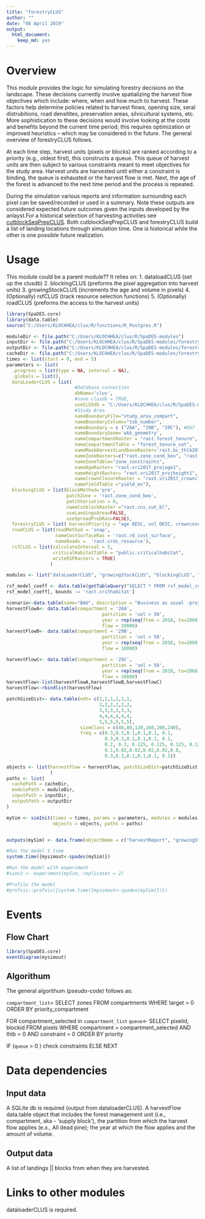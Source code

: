 ```yaml
---
title: "forestryCLUS"
author: ""
date: "08 April 2019"
output:
  html_document: 
    keep_md: yes
---
```


<!--
Copyright 2018 Province of British Columbia
 
Licensed under the Apache License, Version 2.0 (the "License");
you may not use this file except in compliance with the License.
You may obtain a copy of the License at
 
http://www.apache.org/licenses/LICENSE-2.0
 
Unless required by applicable law or agreed to in writing, software distributed under the License is distributed on an "AS IS" BASIS,
WITHOUT WARRANTIES OR CONDITIONS OF ANY KIND, either express or implied.
See the License for the specific language governing permissions and limitations under the License.-->

# Overview

This module provides the logic for simulating forestry decisions on the landscape. These decisions currently involve spatializing the harvest flow objectives which include: where, when and how much to harvest. These factors help determine policies related to harvest flows, opening size, seral distrubitions, road densitites, preservation areas, silvicultural systems, etc. More sophistication to these decisions would involve looking at the costs and benefits beyond the current time period; this requires optimization or improved heuristics -- which may be considered in the future. The general overview of forestryCLUS follows.

At each time step, harvest units (pixels or blocks) are ranked according to a priority (e.g., oldest first), this constructs a queue. This queue of harvest units are then subject to various constraints meant to meet objectives for the study area. Harvest units are harvested until either a constraint is binding, the queue is exhausted or the harvest flow is met. Next, the age of the forest is advanced to the next time period and the process is repeated. 

During the simulation various reports and information surrounding each pixel can be saved/recorded or used in a summary. Note these outputs are considered expected future outcomes given the inputs developed by the anlayst.For a historical selection of harvesting activities see [cutblockSeqPrepCLUS](https://github.com/bcgov/clus/tree/master/R/SpaDES-modules/cutblockSeqPrepCLUS). Both  cutblockSeqPrepCLUS and forestryCLUS build a list of landing locations through simulation time. One is historical while the other is one possible future realization.

# Usage
This module could be a parent module?? It relies on: 
1. dataloadCLUS (set up the clusdb) 
2. blockingCLUS (preforms the pixel aggregation into harvest units)
3. growingStockCLUS (increments the age and volume in pixels)
4. (Optionally) rsfCLUS (track resource selection functions)
5. (Optionally) roadCLUS (preforms the access to the harvest units)


```r
library(SpaDES.core)
library(data.table)
source("C:/Users/KLOCHHEA/clus/R/functions/R_Postgres.R")

moduleDir <- file.path("C:/Users/KLOCHHEA/clus/R/SpaDES-modules")
inputDir <- file.path("C:/Users/KLOCHHEA/clus/R/SpaDES-modules/forestryCLUS/inputs") %>% reproducible::checkPath(create = TRUE)
outputDir <- file.path("C:/Users/KLOCHHEA/clus/R/SpaDES-modules/forestryCLUS/outputs")
cacheDir <- file.path("C:/Users/KLOCHHEA/clus/R/SpaDES-modules/forestryCLUS")
times <- list(start = 0, end = 5)
parameters <- list(
  .progress = list(type = NA, interval = NA),
  .globals = list(),
  dataLoaderCLUS = list( 
                         #Database connection
                         dbName='clus',
                         #save_clusdb = TRUE,
                         useCLUSdb = "C:/Users/KLOCHHEA/clus/R/SpaDES-modules/forestryCLUS/clusdb.sqlite",
                         #Study Area
                         nameBoundaryFile="study_area_compart",
                         nameBoundaryColumn="tsb_number",
                         nameBoundary = c ("26A", "29B", "29C"), #DU7 
                         nameBoundaryGeom='wkb_geometry',
                         nameCompartmentRaster = "rast.forest_tenure",
                         nameCompartmentTable = "forest_tenure_vat",
                         nameMaskHarvestLandbaseRaster='rast.bc_thlb2018',
                         nameZoneRasters=c("rast.zone_cond_beo", "rast.zone_cond_vqo",  "rast.zone_cond_uwr", "rast.zone_cond_fsw", "rast.zone_cond_nharv"),
                         nameZoneTable="zone_constraints",
                         nameAgeRaster= "rast.vri2017_projage1",
                         nameHeightRaster= "rast.vri2017_projheight1",
                         nameCrownClosureRaster = "rast.vri2017_crownclosure",
                         nameYieldTable ="yield_ex"),
  blockingCLUS = list(blockMethod='pre', 
                      patchZone = 'rast.zone_cond_beo',
                      patchVariation = 6,
                      nameCutblockRaster ="rast.cns_cut_bl",
                      useLandingsArea=FALSE, 
                      useSpreadProbRas=FALSE),
  forestryCLUS = list( harvestPriority = "age DESC, vol DESC, crowncover DESC"),
  roadCLUS = list(roadMethod = 'snap', 
                  nameCostSurfaceRas = 'rast.rd_cost_surface', 
                  nameRoads =  'rast.crds_resource'),
  rsfCLUS = list(calculateInterval = 5, 
                 criticalHabitatTable = "public.criticalhabitat",
                 writeRSFRasters = TRUE)
                )

modules <- list("dataLoaderCLUS", "growingStockCLUS", "blockingCLUS", "forestryCLUS", "roadCLUS", "rsfCLUS")

rsf_model_coeff <- data.table(getTableQuery("SELECT * FROM rsf_model_coeff WHERE species = 'caribou' AND population = 'DU7' and season IN ('S', 'EW', 'LW')"))
rsf_model_coeff[, bounds := 'rast.crithabitat']

scenario<-data.table(name="BAU", description = "Business as usual -projecting current trends")
harvestFlowA<- data.table(compartment = '26A',
                                   partition = 'vol > 50',
                                   year = rep(seq(from = 2018, to=2068, by = 1),1), 
                                   flow = 10000)
harvestFlowB<- data.table(compartment = '29B',
                                   partition = 'vol > 50',
                                   year = rep(seq(from = 2018, to=2068, by = 1),1), 
                                   flow = 10000)

harvestFlowC<- data.table(compartment = '29C',
                                   partition = 'vol > 50',
                                   year = rep(seq(from = 2018, to=2068, by = 1),1), 
                                   flow = 10000)
harvestFlow<-list(harvestFlowA,harvestFlowB,harvestFlowC)
harvestFlow<-rbindlist(harvestFlow)

patchSizeDist<- data.table(ndt= c(1,1,1,1,1,1,
                                  2,2,2,2,2,2,
                                  3,3,3,3,3,3,
                                  4,4,4,4,4,4,
                                  5,5,5,5,5,5), 
                           sizeClass = c(40,80,120,160,200,240), 
                           freq = c(0.3,0.3,0.1,0.1,0.1, 0.1,
                                    0.3,0.3,0.1,0.1,0.1, 0.1,
                                    0.2, 0.3, 0.125, 0.125, 0.125, 0.125,
                                    0.1,0.02,0.02,0.02,0.02,0.8,
                                    0.3,0.3,0.1,0.1,0.1, 0.1))

objects <- list(harvestFlow = harvestFlow, patchSizeDist=patchSizeDist, rsf_model_coeff=rsf_model_coeff , scenario = scenario
                )
paths <- list(
  cachePath = cacheDir,
  modulePath = moduleDir,
  inputPath = inputDir,
  outputPath = outputDir
)

mySim <- simInit(times = times, params = parameters, modules = modules,
                 objects = objects, paths = paths)


outputs(mySim) <- data.frame(objectName = c("harvestReport", "growingStockReport","rsf"))

#Run the model 1 time
system.time({mysimout<-spades(mySim)})

#Run the model with experiment
#sims3 <- experiment(mySim, replicates = 2)

#Profile the model
#profvis::profvis({system.time({mysimout<-spades(mySim)})})


```

# Events

## Flow Chart

```r
library(SpaDES.core)
eventDiagram(mysimout)
```

## Algorithum

The general algorithum (pseudo-code) follows as:

`compartment_list`= SELECT zones FROM compartments WHERE target > 0 ORDER BY priority_compartment

FOR compartment_selected in `compartment_list`
`queue`<- SELECT pixelid, blockid FROM pixels WHERE 
            compartment = compartment_selected AND thlb > 0 AND constraint = 0                 ORDER BY priority
               
IF (`queue` > 0 )
  check constraints
ELSE 
  NEXT
        

# Data dependencies

## Input data

A SQLite db is required (output from dataloaderCLUS). A harvestFlow data.table object that includes the forest management unit (i.e., compartment, aka - 'supply block'), the partition from which the harvest flow applies (e.x., All dead pine); the year at which the flow applies and the amount of volume.

## Output data

A list of landings || blocks from when they are harvested.

# Links to other modules

dataloaderCLUS is required.

